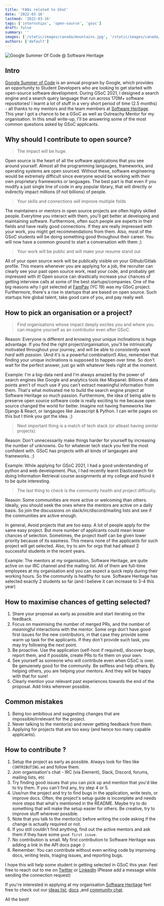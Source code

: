 ```yaml
---
title: 'FAQs related to GSoC'
date: '2022-03-16'
lastmod: '2022-03-16'
tags: ['internships', 'open-source', 'gsoc']
draft: false
summary: ''
images: ['/static/images/canada/mountains.jpg', '/static/images/canada/toronto.jpg']
authors: ['default']
---
```


![Google Summer Of Code @ Software Heritage](/static/images/blogs/gsoc.png)

## Intro

[Google Summer of Code](https://summerofcode.withgoogle.com/) is an annual program by Google, which provides an opportunity to Student Developers who are looking to get started with open-source software development. During GSoC 2021, I designed a search engine and a search query language that run across 170M+ software repositories! I learnt a lot of stuff in a very short period of time (2.5 months) - all thanks to my mentors and the team members at [Software Heritage](https://softwareheritage.org/). This year I got a chance to be a GSoC as well as Outreachy Mentor for my organisation. In this small write-up, I'll be answering some of the most common questions asked by GSoC applicants.

## Why should I contribute to open source?

> The impact will be huge.

Open source is the heart of all the software applications that you see around yourself. Almost all the programming langauges, frameworks, and operating systems are open sourced. Without these, software engineering would be extremely difficult since everyone would be working with their own proprietary frameworks or languages. The best part is that even if you modify a just single line of code in any popular library, that will directly or indirectly impact millions (if not billions) of people.

> Your skills and connections will improve multiple folds

The maintainers or mentors in open source projects are often highly skilled people. Everytime you interact with them, you'll get better at developing and maintaining software. Furthermore, often such people are experts in their fields and have really good connections. If they are really impressed with your work, you might get recommendations from them. Also, most of the GSoC students will be doing something good throughout their career. You will now have a common ground to start a conversation with them ;)

> Your work will be public and will make your resume stand out

All of your open source work will be publically visible on your Github/Gitlab profile. This means whenever you are applying for a job, the recruiter can clearly see your past open source work, read your code, and probably get impressed with it! Open source can drastically increase your chances of getting interview calls at some of the best startups/companies. One of the big reasons why I got selected at [FamPay](https://fampay.in/) (YC 19) was my GSoC project. Furthermore, there's a rise in startups that are based on open source. Such startups hire global talent, take good care of you, and pay really well.

## How to pick an organisation or a project?

> Find organisations whose impact deeply excites you and where you can imagine yourself as an contributor even after GSoC.

Reason: Everyone is different and knowing your unique inclinations is huge advantage. If you find the right project/organisation, you'll be intrinsically motivated throughout your journey, and will be able to _consistently work hard with passion_. (And it's is a powerful combination!) Also, remember that finding your unique inclinations is supposed to happen over time. So don't wait for the perfect answer, just go with whatever feels right at the moment.

Example: I'm a big-data nerd and I'm always amazed by the power of search engines like Google and analytics tools like Mixpanel. Billions of data points aren't of much use if you can't extract meaningful information from them. That's what motivated me to build the search engine project at Software Heritage so much passion. Furthermore, the idea of being able to preserve open source software code is really exciting to me because open source changed the world for better. Imagine not having frameworks like Django & React, or langauges like Javascript & Python. I can write pages on this but I think you got the idea. ;)

> Next important thing is a match of tech stack (or atleast having similar projects).

Reason: Don't unnecessarily make things harder for yourself by increasing the number of unknowns. Go for whatever tech stack you feel the most confident with. GSoC has projects with all kinds of langauges and frameworks. ;)

Example: While applying for GSoC 2021, I had a good understanding of python and web development. Plus, I had recently learnt Elasticsearch for doing Information Retrieval course assignments at my college and found it to be quite interesting.

> The last thing to check is the community health and project difficulty.

Reason: Some communities are more active or welcoming than others. Ideally, you should seek the ones where the mentors are active on a daily basis. So join the discussions on slack/irc/discord/mailing lists and see if the communities are active enough.

In general, Avoid projects that are too easy. A lot of people apply for the same easy project. But more number of applicants could mean lesser chances of selection. Sometimes, the project itself can be given lower priority because of its easiness. This means none of the applicants for such project will get selected. Also, try to aim for orgs that had atleast 2 successful students in the recent years.

Example: The mentors at my organisation, Software Heritage, are quite active on our IRC channel and the mailing list. All of them are full-time employees at my organisation and you can expect a quick reply during their working hours. So the community is healthy for sure. Software Heritage has selected exactly 2 students so far (and I believe it can increase to 3-4 this year)

## How to maximise chances of getting selected?

1. Share your proposal as early as possible and start iterating on the feedback.
2. Focus on maximising the number of merged PRs, and the number of _meaningful_ interactions with the mentor. Some orgs don't have good first issues for the new contributors, in that case they provide some warm up task for the applicants. If they don't provide such task, you may try following the next point.
3. Be proactive. Use the application (self-host if required), discover bugs, report them, and if possible, create PRs to fix them on your own.
4. See yourself as someone who will contribute even when GSoC is over. Be genuienely good for the community. Be selfless and help others. By helping others, you are helping your mentors. And they will be happy with that for sure!
5. Clearly mention your relevant past experiences towards the end of the proposal. Add links wherever possible.

## Common mistakes

1. Being too ambitious and suggesting changes that are impossible/irrelevant for the project.
2. Never talking to the mentor(s) and never getting feedback from them.
3. Applying for projects that are too easy (and hence too many capable applicants).

## How to contribute ?

1. Setup the project as early as possible. Always look for files like `CONTRIBUTING.md` and follow them.
2. Join organisation's chat - IRC (via Element), Slack, Discord, forums, mailing lists, etc
3. Try finding good issues that you can pick up and mention that you'd like to try them. If you can't find any, try step 4 or 5.
4. Use/run the project and try to find bugs in the application, write tests, or improve docs. Often, the project's setup guide is incomplete and needs more steps that what's mentioned in the README. Maybe try to do something that will make the setup easier for others. Be creative, try to improve stuff wherever possible.
5. Note that you talk to the mentor(s) before writing the code asking if the change is actually required or not.
6. If you still couldn't find anything, find out the active mentors and ask them if they have some `good first issue`.
7. No contribution is small. My first contribution to Software Heritage was adding a link in the API docs page :)
8. Remember: You can contribute without even writing code by improving docs, writing tests, triaging issues, and reporting bugs.

I hope this will help some student in getting selected in GSoC this year. Feel free to reach out to me on [Twitter](https://twitter.com/_KShivendu) or [LinkedIn](https://www.linkedin.com/in/kshivendu/) (Please add a message while sending the connection request)

If you're interested in applying at my organisation [Software Heritage](https://summerofcode.withgoogle.com/programs/2022/organizations/software-heritage) feel free to check out our [ideas list](https://wiki.softwareheritage.org/wiki/Google_Summer_of_Code_2022), [docs](https://docs.softwareheritage.org/) ,and [community chat](https://app.element.io/#/room/#swh-devel:matrix.org).

All the best!
